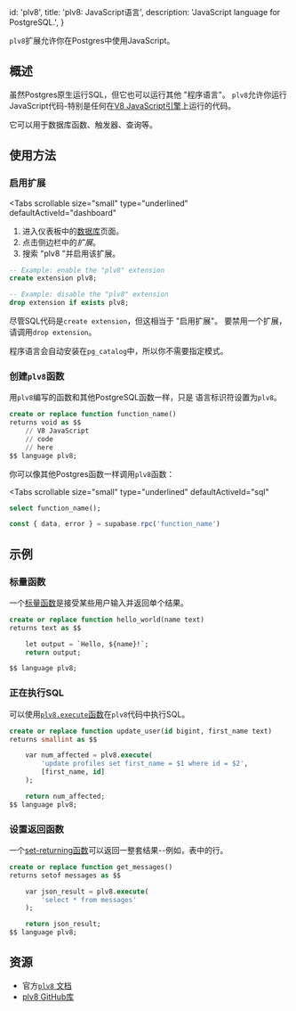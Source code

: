 
  id: 'plv8',
  title: 'plv8: JavaScript语言',
  description: 'JavaScript language for PostgreSQL.',
}

`plv8`扩展允许你在Postgres中使用JavaScript。

## 概述

虽然Postgres原生运行SQL，但它也可以运行其他 "程序语言"。
`plv8`允许你运行JavaScript代码-特别是任何在[V8 JavaScript引擎](https://v8.dev)上运行的代码。

它可以用于数据库函数、触发器、查询等。

## 使用方法

### 启用扩展

<Tabs
  scrollable
  size="small"
  type="underlined"
  defaultActiveId="dashboard"
>
<TabPanel id="dashboard" label="Dashboard">

1. 进入仪表板中的[数据库](https://app.supabase.com/project/_/database/tables)页面。
2. 点击侧边栏中的*扩展*。
3. 搜索 "plv8 "并启用该扩展。

</TabPanel>
<TabPanel id="sql" label="SQL">

```sql
-- Example: enable the "plv8" extension
create extension plv8;

-- Example: disable the "plv8" extension
drop extension if exists plv8;
```

尽管SQL代码是`create extension`，但这相当于 "启用扩展"。
要禁用一个扩展，请调用`drop extension`。

程序语言会自动安装在`pg_catalog`中，所以你不需要指定模式。

</TabPanel>
</Tabs>

### 创建`plv8`函数

用`plv8`编写的函数和其他PostgreSQL函数一样，只是 语言标识符设置为`plv8`。

```sql
create or replace function function_name()
returns void as $$
    // V8 JavaScript
    // code
    // here
$$ language plv8;
```

你可以像其他Postgres函数一样调用`plv8`函数：

<Tabs
  scrollable
  size="small"
  type="underlined"
  defaultActiveId="sql"
>
<TabPanel id="sql" label="SQL">

```sql
select function_name();
```

</TabPanel>
<TabPanel id="js" label="JavaScript">

```js
const { data, error } = supabase.rpc('function_name')
```

</TabPanel>
</Tabs>

## 示例

### 标量函数

一个[标量函数](https://plv8.github.io/#scalar-function-calls)是接受某些用户输入并返回单个结果。

```sql
create or replace function hello_world(name text)
returns text as $$

    let output = `Hello, ${name}!`;
    return output;

$$ language plv8;
```

### 正在执行SQL

可以使用[`plv8.execute`函数](https://plv8.github.io/#plv8-execute)在`plv8`代码中执行SQL。

```sql
create or replace function update_user(id bigint, first_name text)
returns smallint as $$

    var num_affected = plv8.execute(
        'update profiles set first_name = $1 where id = $2',
        [first_name, id]
    );

    return num_affected;
$$ language plv8;
```

### 设置返回函数

一个[set-returning函数](https://plv8.github.io/#set-returning-function-calls)可以返回一整套结果--例如，表中的行。

```sql
create or replace function get_messages()
returns setof messages as $$

    var json_result = plv8.execute(
        'select * from messages'
    );

    return json_result;
$$ language plv8;
```

## 资源

- 官方[`plv8` 文档](https://plv8.github.io/)
- [plv8 GitHub库](https://github.com/plv8/plv8)


